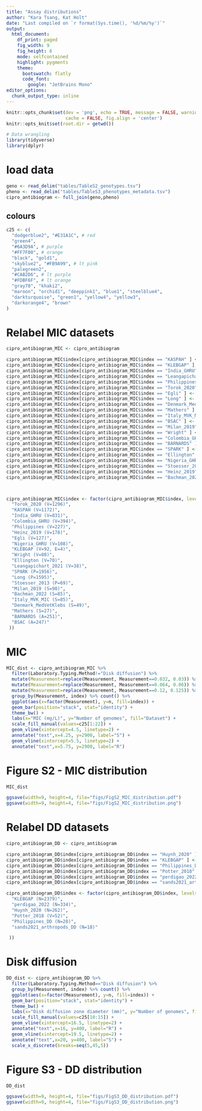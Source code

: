 ```yaml
---
title: "Assay distributions"
author: "Kara Tsang, Kat Holt"
date: "Last compiled on `r format(Sys.time(), '%d/%m/%y')`"
output: 
  html_document: 
    df_print: paged
    fig_width: 9
    fig_height: 8
    mode: selfcontained
    highlight: pygments
    theme: 
      bootswatch: flatly
      code_font:
        google: "JetBrains Mono"
editor_options: 
  chunk_output_type: inline
---
```


```{=html}
<style type="text/css">
.main-container {
  max-width: 1600px !important;
  margin-left: auto;
  margin-right: auto;
}
</style>
```

```r
knitr::opts_chunk$set(dev = 'png', echo = TRUE, message = FALSE, warning = FALSE,
                      cache = FALSE, fig.align = 'center')
knitr::opts_knit$set(root.dir = getwd())

# Data wrangling
library(tidyverse)
library(dplyr)
```

# load data
``` r
geno <- read_delim("tables/TableS2_genotypes.tsv")
pheno <- read_delim("tables/TableS3_phenotypes_metadata.tsv")
cipro_antibiogram <- full_join(geno,pheno)

```

## colours
``` r

c25 <- c(
  "dodgerblue2", "#E31A1C", # red
  "green4",
  "#6A3D9A", # purple
  "#FF7F00", # orange
  "black", "gold1",
  "skyblue2", "#FB9A99", # lt pink
  "palegreen2",
  "#CAB2D6", # lt purple
  "#FDBF6F", # lt orange
  "gray70", "khaki2",
  "maroon", "orchid1", "deeppink1", "blue1", "steelblue4",
  "darkturquoise", "green1", "yellow4", "yellow3",
  "darkorange4", "brown"
)
```

# Relabel MIC datasets
```r
cipro_antibiogram_MIC <- cipro_antibiogram

cipro_antibiogram_MIC$index[cipro_antibiogram_MIC$index == "KASPAH" ] <- "KASPAH (V=1172)"
cipro_antibiogram_MIC$index[cipro_antibiogram_MIC$index == "KLEBGAP" ] <- "KLEBGAP (V=92, E=4)"
cipro_antibiogram_MIC$index[cipro_antibiogram_MIC$index == "India_GHRU" ] <- "India_GHRU (V=831)"
cipro_antibiogram_MIC$index[cipro_antibiogram_MIC$index == "Leangapichart_2021" ] <- "Leangapichart_2021 (V=38)"
cipro_antibiogram_MIC$index[cipro_antibiogram_MIC$index == "Philippines" ] <- "Philippines (V=227)"
cipro_antibiogram_MIC$index[cipro_antibiogram_MIC$index == "Torok_2020" ] <- "Torok_2020 (V=1296)"
cipro_antibiogram_MIC$index[cipro_antibiogram_MIC$index == "Egli" ] <- "Egli (V=127)"
cipro_antibiogram_MIC$index[cipro_antibiogram_MIC$index == "Long" ] <- "Long (P=1595)"
cipro_antibiogram_MIC$index[cipro_antibiogram_MIC$index == "Denmark_MedVetKlebs" ] <- "Denmark_MedVetKlebs (S=49)"
cipro_antibiogram_MIC$index[cipro_antibiogram_MIC$index == "Mathers" ] <- "Mathers (S=27)"
cipro_antibiogram_MIC$index[cipro_antibiogram_MIC$index == "Italy_MVK_MIC" ] <- "Italy_MVK_MIC (S=85)"
cipro_antibiogram_MIC$index[cipro_antibiogram_MIC$index == "BSAC" ] <- "BSAC (A=247)"
cipro_antibiogram_MIC$index[cipro_antibiogram_MIC$index == "Milan_2019" ] <- "Milan_2019 (S=98)"
cipro_antibiogram_MIC$index[cipro_antibiogram_MIC$index == "Wright" ] <- "Wright (V=80)"
cipro_antibiogram_MIC$index[cipro_antibiogram_MIC$index == "Colombia_GHRU" ] <- "Colombia_GHRU (V=394)"
cipro_antibiogram_MIC$index[cipro_antibiogram_MIC$index == "BARNARDS" ] <- "BARNARDS (A=251)"
cipro_antibiogram_MIC$index[cipro_antibiogram_MIC$index == "SPARK" ] <- "SPARK (P=1956)"
cipro_antibiogram_MIC$index[cipro_antibiogram_MIC$index == "Ellington" ] <- "Ellington (V=70)"
cipro_antibiogram_MIC$index[cipro_antibiogram_MIC$index == "Nigeria_GHRU" ] <- "Nigeria_GHRU (V=108)"
cipro_antibiogram_MIC$index[cipro_antibiogram_MIC$index == "Stoesser_2013" ] <- "Stoesser_2013 (P=69)"
cipro_antibiogram_MIC$index[cipro_antibiogram_MIC$index == "Heinz_2019" ] <- "Heinz_2019 (V=178)"
cipro_antibiogram_MIC$index[cipro_antibiogram_MIC$index == "Bachman_2022" ] <- "Bachman_2022 (S=85)"



cipro_antibiogram_MIC$index <- factor(cipro_antibiogram_MIC$index, levels = c(
  "Torok_2020 (V=1296)",
  "KASPAH (V=1172)",
  "India_GHRU (V=831)",
  "Colombia_GHRU (V=394)",
  "Philippines (V=227)",
  "Heinz_2019 (V=178)",
  "Egli (V=127)",
  "Nigeria_GHRU (V=108)",
  "KLEBGAP (V=92, E=4)",
  "Wright (V=80)",
  "Ellington (V=70)",
  "Leangapichart_2021 (V=38)",
  "SPARK (P=1956)", 
  "Long (P=1595)",
  "Stoesser_2013 (P=69)",
  "Milan_2019 (S=98)",
  "Bachman_2022 (S=85)",
  "Italy_MVK_MIC (S=85)",
  "Denmark_MedVetKlebs (S=49)",
  "Mathers (S=27)",
  "BARNARDS (A=251)",
  "BSAC (A=247)"
 ))

```


# MIC
``` r
MIC_dist <- cipro_antibiogram_MIC %>%
  filter(Laboratory.Typing.Method!="Disk diffusion") %>%
  mutate(Measurement=replace(Measurement, Measurement==0.032, 0.03)) %>%
  mutate(Measurement=replace(Measurement, Measurement==0.064, 0.06)) %>%
  mutate(Measurement=replace(Measurement, Measurement==0.12, 0.125)) %>%
  group_by(Measurement, index) %>% count() %>%
  ggplot(aes(x=factor(Measurement), y=n, fill=index)) + 
  geom_bar(position="stack", stat="identity") +
  theme_bw() +
  labs(x="MIC (mg/L)", y="Number of genomes", fill="Dataset") +
  scale_fill_manual(values=c25[1:22]) +
  geom_vline(xintercept=4.5, linetype=2) +
  annotate("text",x=4.25, y=2900, label="S") +
  geom_vline(xintercept=5.5, linetype=2) +
  annotate("text",x=5.75, y=2900, label="R")

```

# Figure S2 - MIC distribution
``` r

MIC_dist

ggsave(width=9, height=4, file="figs/FigS2_MIC_distribution.pdf")
ggsave(width=9, height=4, file="figs/FigS2_MIC_distribution.png")

```

# Relabel DD datasets
```r
cipro_antibiogram_DD <- cipro_antibiogram

cipro_antibiogram_DD$index[cipro_antibiogram_DD$index == "Huynh_2020" ] <- "Huynh_2020 (N=262)"
cipro_antibiogram_DD$index[cipro_antibiogram_DD$index == "KLEBGAP" ] <- "KLEBGAP (N=2379)"
cipro_antibiogram_DD$index[cipro_antibiogram_DD$index == "Philippines_DD" ] <- "Philippines_DD (N=28)"
cipro_antibiogram_DD$index[cipro_antibiogram_DD$index == "Potter_2018" ] <- "Potter_2018 (V=52)"
cipro_antibiogram_DD$index[cipro_antibiogram_DD$index == "perdigao_2022" ] <- "perdigao_2022 (N=334)"
cipro_antibiogram_DD$index[cipro_antibiogram_DD$index == "sands2021_arthropods_DD" ] <- "sands2021_arthropods_DD (N=18)"

cipro_antibiogram_DD$index <- factor(cipro_antibiogram_DD$index, levels = c(
  "KLEBGAP (N=2379)",
  "perdigao_2022 (N=334)",
  "Huynh_2020 (N=262)",
  "Potter_2018 (V=52)",
  "Philippines_DD (N=28)",
  "sands2021_arthropods_DD (N=18)"

 ))

```


# Disk diffusion
``` r
DD_dist <- cipro_antibiogram_DD %>%
  filter(Laboratory.Typing.Method=="Disk diffusion") %>%
  group_by(Measurement, index) %>% count() %>%
  ggplot(aes(x=factor(Measurement), y=n, fill=index)) + 
  geom_bar(position="stack", stat="identity") +
  theme_bw() +
  labs(x="Disk diffusion zone diameter (mm)", y="Number of genomes", fill="Dataset") +
  scale_fill_manual(values=c25[10:15]) +
  geom_vline(xintercept=16.5, linetype=2) +
  annotate("text",x=16, y=400, label="R") +
  geom_vline(xintercept=19.5, linetype=2) +
  annotate("text",x=20, y=400, label="S") + 
  scale_x_discrete(breaks=seq(5,45,5))

```

# Figure S3 - DD distribution
``` r

DD_dist

ggsave(width=9, height=4, file="figs/FigS3_DD_distribution.pdf")
ggsave(width=9, height=4, file="figs/FigS3_DD_distribution.png")

```
